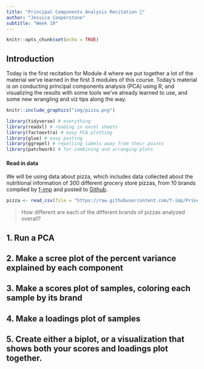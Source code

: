 ```yaml
---
title: "Principal Components Analysis Recitation 🍕"
author: "Jessica Cooperstone"
subtitle: "Week 10"
---
```



```r
knitr::opts_chunk$set(echo = TRUE)
```

## Introduction

Today is the first recitation for Module 4 where we put together a lot of the material we've learned in the first 3 modules of this course. Today's material is on conducting principal components analysis (PCA) using R, and visualizing the results with some tools we've already learned to use, and some new wrangling and viz tips along the way.

```r
knitr::include_graphics("img/pizza.png")
```

```r
library(tidyverse) # everything
library(readxl) # reading in excel sheets
library(factoextra) # easy PCA plotting
library(glue) # easy pasting
library(ggrepel) # repelling labels away from their points
library(patchwork) # for combining and arranging plots
```

#### Read in data

We will be using data about pizza, which includes data collected about the nutritional information of 300 different grocery store pizzas, from 10 brands compiled by [f-imp](https://github.com/f-imp) and posted to [Github](https://github.com/f-imp/Principal-Component-Analysis-PCA-over-3-datasets/blob/master/datasets/Pizza.csv).

```r
pizza <- read_csv(file = "https://raw.githubusercontent.com/f-imp/Principal-Component-Analysis-PCA-over-3-datasets/master/datasets/Pizza.csv")
```

> How different are each of the different brands of pizzas analyzed overall? 

## 1. Run a PCA


## 2. Make a scree plot of the percent variance explained by each component


## 3. Make a scores plot of samples, coloring each sample by its brand


## 4. Make a loadings plot of samples


## 5. Create either a biplot, or a visualization that shows both your scores and loadings plot together.
